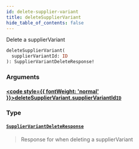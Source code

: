 ```yaml
---
id: delete-supplier-variant
title: deleteSupplierVariant
hide_table_of_contents: false
---
```








Delete a supplierVariant

```graphql
deleteSupplierVariant(
  supplierVariantId: ID
): SupplierVariantDeleteResponse!
```


### Arguments

#### [<code style={{ fontWeight: 'normal' }}>deleteSupplierVariant.<b>supplierVariantId</b></code>](#)<Bullet />[`ID`](/supply/api/graphql-admin/reference/scalars/id) <Badge class="secondary" text="scalar"/>
> 
> 

### Type

#### [`SupplierVariantDeleteResponse`](/supply/api/graphql-admin/reference/objects/supplier-variant-delete-response) <Badge class="secondary" text="object"/>
> Response for when deleting a supplierVariant
> 





